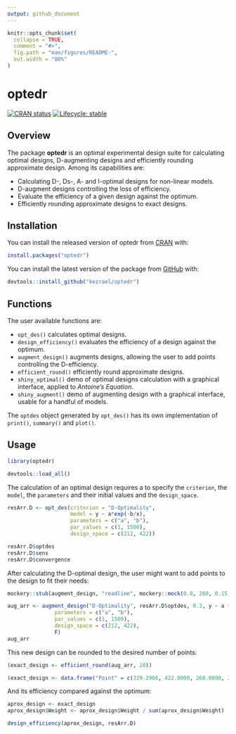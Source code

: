 ```yaml
---
output: github_document
---
```


<!-- README.md is generated from README.Rmd. Please edit that file -->

```r
knitr::opts_chunk$set(
  collapse = TRUE,
  comment = "#>",
  fig.path = "man/figures/README-",
  out.width = "80%"
)
```

# optedr

<!-- badges: start -->
<!-- use_this::use_cran_badge() -->

<!-- use_this::use_lifecycle_badge(stage) -->
[![CRAN status](https://www.r-pkg.org/badges/version/optedr)](https://CRAN.R-project.org/package=optedr)
[![Lifecycle: stable](https://img.shields.io/badge/lifecycle-stable-brightgreen.svg)](https://lifecycle.r-lib.org/articles/stages.html#stable)
<!-- badges: end -->

## Overview

The package **optedr** is an optimal experimental design suite for calculating optimal designs, D-augmenting designs and efficiently rounding approximate design. Among its capabilities are:

- Calculating D-, Ds-, A- and I-optimal designs for non-linear models.
- D-augment designs controlling the loss of efficiency.
- Evaluate the efficiency of a given design against the optimum.
- Efficiently rounding approximate designs to exact designs.


## Installation

You can install the released version of optedr from [CRAN](https://CRAN.R-project.org) with:

```r
install.packages("optedr")
```

You can install the latest version of the package from [GitHub](https://github.com/) with:

```r
devtools::install_github("kezrael/optedr")
```

## Functions

The user available functions are:

- `opt_des()` calculates optimal designs.
- `design_efficiency()` evaluates the efficiency of a design against the optimum.
- `augment_design()` augments designs, allowing the user to add points controlling the D-efficiency.
- `efficient_round()` efficiently round approximate designs.
- `shiny_optimal()` demo of optimal designs calculation with a graphical interface, applied to *Antoine's Equation*.
- `shiny_augment()` demo of augmenting design with a graphical interface, usable for a handful of models.

The `optdes` object generated by `opt_des()` has its own implementation of `print()`, `summary()` and `plot()`.

## Usage

```r
library(optedr)
```

```r
devtools::load_all()
```

The calculation of an optimal design requires a to specify the `criterion`, the `model`, the `parameters` and their initial values and the `design_space`.

```r
resArr.D <- opt_des(criterion = "D-Optimality",
                    model = y ~ a*exp(-b/x),
                    parameters = c("a", "b"),
                    par_values = c(1, 1500),
                    design_space = c(212, 422))

resArr.D$optdes
resArr.D$sens
resArr.D$convergence
```

After calculating the D-optimal design, the user might want to add points to the design to fit their needs: 

```r
mockery::stub(augment_design, "readline", mockery::mock(0.8, 260, 0.15, 380, 0.15, "f"))
```


```r
aug_arr <- augment_design("D-Optimality", resArr.D$optdes, 0.3, y ~ a * exp(-b/x),
               parameters = c("a", "b"),
               par_values = c(1, 1500),
               design_space = c(212, 422),
               F)
aug_arr
```


This new design can be rounded to the desired number of points:



```r
(exact_design <- efficient_round(aug_arr, 20))
```

```r
(exact_design <- data.frame("Point" = c(329.2966, 422.0000, 260.0000, 380.0000), "Weight" = c(7, 7, 3, 3)))
```

And its efficiency compared against the optimum:

```r
aprox_design <- exact_design
aprox_design$Weight <- aprox_design$Weight / sum(aprox_design$Weight)

design_efficiency(aprox_design, resArr.D)
```




